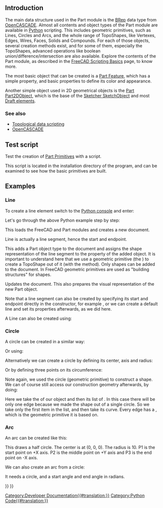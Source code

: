 <languages/>

{{Docnav
|[[FreeCAD_Scripting_Basics|FreeCAD Scripting Basics]]
|[[Topological_data_scripting|Topological data scripting]]
}}

{{TOCright}}

==Introduction==

The main data structure used in the Part module is the [http://en.wikipedia.org/wiki/Boundary_representation BRep] data type from [[OpenCASCADE|OpenCASCADE]]. Almost all contents and object types of the Part module are available in [[Python|Python]] scripting. This includes geometric primitives, such as Lines, Circles and Arcs, and the whole range of TopoShapes, like Vertexes, Edges, Wires, Faces, Solids and Compounds. For each of those objects, several creation methods exist, and for some of them, especially the TopoShapes, advanced operations like boolean union/difference/intersection are also available. Explore the contents of the Part module, as described in the [[FreeCAD_Scripting_Basics|FreeCAD Scripting Basics]] page, to know more.

The most basic object that can be created is a [[Part_Feature|Part Feature]], which has a simple {{PropertyData|Placement}} property, and basic properties to define its color and appearance. 

Another simple object used in 2D geometrical objects is the [[Part_Part2DObject|Part Part2DObject]], which is the base of the [[Sketcher_SketchObject|Sketcher SketchObject]] and most [[Draft_Workbench|Draft elements]].

===See also===

* [[Topological_data_scripting|Topological data scripting]]
* [[OpenCASCADE|OpenCASCADE]]

==Test script==

Test the creation of [[Part_Primitives|Part Primitives]] with a script.

{{Code|code=
import parttests.part_test_objects as pto
pto.create_test_file("example_file")
}}

This script is located in the installation directory of the program, and can be examined to see how the basic primitives are built.

{{Code|code=
$INSTALL_DIR/Mod/Part/parttests/part_test_objects.py
}}

==Examples==

===Line===

To create a line element switch to the [[Python_console|Python console]] and enter:

{{Code|code=
import FreeCAD as App
import Part

doc = App.newDocument()

line = Part.LineSegment()
line.StartPoint = (0.0, 0.0, 0.0)
line.EndPoint = (1.0, 1.0, 1.0)
obj = doc.addObject("Part::Feature", "Line")
obj.Shape= line.toShape()

doc.recompute()
}}

Let's go through the above Python example step by step:

{{Code|code=
import FreeCAD as App
import Part
doc = App.newDocument()
}}

This loads the FreeCAD and Part modules and creates a new document.

{{Code|code=
line = Part.LineSegment()
line.StartPoint = (0.0, 0.0, 0.0)
line.EndPoint = (1.0, 1.0, 1.0)
}}

Line is actually a line segment, hence the start and endpoint.

{{Code|code=
obj = doc.addObject("Part::Feature", "Line")
obj.Shape= line.toShape()
}}

This adds a Part object type to the document and assigns the shape representation of the line segment to the {{Incode|Shape}} property of the added object. It is important to understand here that we use a geometric primitive (the {{Incode|Part.LineSegment}}) to create a TopoShape out of it (with the {{Incode|toShape()}} method). Only shapes can be added to the document. In FreeCAD geometric primitives are used as "building structures" for shapes.

{{Code|code=
doc.recompute()
}}

Updates the document. This also prepares the visual representation of the new Part object.

Note that a line segment can also be created by specifying its start and endpoint directly in the constructor, for example {{Incode|Part.LineSegment(point1, point2)}}, or we can create a default line and set its properties afterwards, as we did here.

A Line can also be created using:

{{Code|code=
import FreeCAD as App
import Part

def my_create_line(pt1, pt2, obj_name):
    obj = App.ActiveDocument.addObject("Part::Line", obj_name)
    obj.X1 = pt1[0]
    obj.Y1 = pt1[1]
    obj.Z1 = pt1[2]

    obj.X2 = pt2[0]
    obj.Y2 = pt2[1]
    obj.Z2 = pt2[2]

    App.ActiveDocument.recompute()
    return obj

line = my_create_line((0, 0, 0), (0, 10, 0), "LineName")
}}

===Circle===

A circle can be created in a similar way:

{{Code|code=
import FreeCAD as App
import Part

doc = App.activeDocument()

circle = Part.Circle() 
circle.Radius = 10.0  
obj = doc.addObject("Part::Feature", "Circle")
obj.Shape = circle.toShape()

doc.recompute()
}}

Or using:

{{Code|code=
import FreeCAD as App
import Part

def my_create_circle(rad, obj_name):
    obj = App.ActiveDocument.addObject("Part::Circle", obj_name)
    obj.Radius = rad

    App.ActiveDocument.recompute()
    return obj

circle = my_create_circle(5.0, "CircleName")
}}

Alternatively we can create a circle by defining its center, axis and radius:

{{Code|code=
import FreeCAD as App
import Part

doc = App.activeDocument()

center = App.Vector(1, 2, 3)
axis = App.Vector(1, 1, 1)
radius = 10
circle = Part.Circle(center, axis, radius)
obj = doc.addObject("Part::Feature", "Circle")
obj.Shape = circle.toShape()

doc.recompute()
}}

Or by defining three points on its circumference:

{{Code|code=
import FreeCAD as App
import Part

doc = App.activeDocument()

p1 = App.Vector(10, 0, 0)
p2 = App.Vector(0, 10, 0)
p3 = App.Vector(0, 0, 10)
circle = Part.Circle(p1, p2, p3)
obj = doc.addObject("Part::Feature", "Circle")
obj.Shape = circle.toShape()

doc.recompute()
}}

Note again, we used the circle (geometric primitive) to construct a shape. We can of course still access our construction geometry afterwards, by doing:

{{Code|code=
shape = obj.Shape
edge = shape.Edges[0]
curve = edge.Curve
}}

Here we take the {{Incode|Shape}} of our object {{Incode|obj}} and then its list of {{Incode|Edges}}. In this case there will be only one edge because we made the shape out of a single circle. So we take only the first item in the {{Incode|Edges}} list, and then take its curve. Every edge has a {{Incode|Curve}}, which is the geometric primitive it is based on.

===Arc===

An arc can be created like this:

{{Code|code=
import FreeCAD as App
import Part

doc = App.activeDocument()

p1 = App.Vector(10, 0, 0)
p2 = App.Vector(0, 10, 0)
p3 = App.Vector(-10, 0, 0)
arc = Part.Arc(p1, p2, p3)
obj = doc.addObject("Part::Feature", "Arc")
obj.Shape = arc.toShape()

doc.recompute()
}}

This draws a half circle. The center is at (0, 0, 0). The radius is 10. P1 is the start point on +X axis. P2 is the middle point on +Y axis and P3 is the end point on -X axis.

We can also create an arc from a circle:

{{Code|code=
import FreeCAD as App
import Part

doc = App.activeDocument()

p1 = App.Vector(10, 0, 0)
p2 = App.Vector(0, 10, 0)
p3 = App.Vector(-10, 0, 0)
circle = Part.Circle(p1, p2, p3)
arc = Part.ArcOfCircle(circle, 0.0, 0.7854)
obj = doc.addObject("Part::Feature", "Arc")
obj.Shape = arc.toShape()

doc.recompute()
}}

It needs a circle, and a start angle and end angle in radians.


{{Docnav
|[[FreeCAD_Scripting_Basics|FreeCAD Scripting Basics]]
|[[Topological_data_scripting|Topological data scripting]]
}}

{{Powerdocnavi{{#translation:}}}}
[[Category:Developer Documentation{{#translation:}}]]
[[Category:Python Code{{#translation:}}]]
{{Part Tools navi{{#translation:}}}}